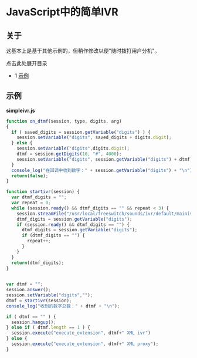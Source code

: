 # JavaScript中的简单IVR

## 关于

这基本上是基于其他示例的，但稍作修改以便"随时拨打用户分机"。

点击此处展开目录

* 1 [示例](#示例)

## 示例

**simpleivr.js**

```js
function on_dtmf(session, type, digits, arg)
{
  if ( saved_digits = session.getVariable("digits") ) {
    session.setVariable("digits", saved_digits + digits.digit);
  } else {
    session.setVariable("digits",digits.digit);
    dtmf = session.getDigits(10, "#", 4000);
    session.setVariable("digits", session.getVariable("digits") + dtmf);
  }
  console_log("在回调中收到数字：" + session.getVariable("digits") + "\n"); 
  return(false);
}

function startivr(session) {
  var dtmf_digits = "";
  var repeat = 0;
  while (session.ready() && dtmf_digits == "" && repeat < 3) {
    session.streamFile("/usr/local/freeswitch/sounds/ivr/default/mainivr.wav", on_dtmf);
    dtmf_digits = session.getVariable("digits");
    if (session.ready() && dtmf_digits == "") {
      dtmf_digits = session.getVariable("digits");
      if (dtmf_digits == "") {
        repeat++;
      }
    }
  }
  return(dtmf_digits);
}

   
var dtmf = "";
session.answer();
session.setVariable("digits","");
dtmf = startivr(session);
console_log("收到的数字总数：" + dtmf + "\n");

if ( dtmf == "" ) {
  session.hangup();
} else if ( dtmf.length == 1 ) {
  session.execute("execute_extension", dtmf+" XML ivr") 
} else {
  session.execute("execute_extension", dtmf+" XML proxy");
}
```